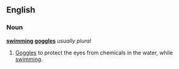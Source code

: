 ==English==

===Noun===
'''[[swimming]] [[goggle]]s'''  ''usually plural''

# [[Goggles]] to protect the eyes from chemicals in the water, while [[swim]]ming.